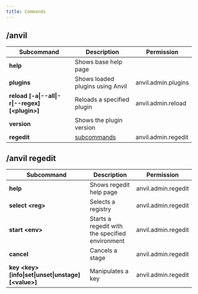 ```yaml
---
title: Commands
---
```


## /anvil
|Subcommand|Description|Permission|
|----------|-----------|----------|
|**help**| Shows base help page||
|**plugins**| Shows loaded plugins using Anvil|anvil.admin.plugins|
|**reload &#91;-a&#124;--all&#124;-r&#124;--regex&#93; &#91;&lt;plugin&gt;&#93;**| Reloads a specified plugin|anvil.admin.reload|
|**version**| Shows the plugin version||
|**regedit**| [subcommands](#anvil-regedit)|anvil.admin.regedit|

## /anvil regedit
|Subcommand|Description|Permission|
|----------|-----------|----------|
|**help**| Shows regedit help page|anvil.admin.regedit|
|**select &lt;reg&gt;**| Selects a registry|anvil.admin.regedit|
|**start &lt;env&gt;**| Starts a regedit with the specified environment|anvil.admin.regedit|
|**cancel**| Cancels a stage|anvil.admin.regedit|
|**key &lt;key&gt; &#91;info&#124;set&#124;unset&#124;unstage&#93; &#91;&lt;value&gt;&#93;**| Manipulates a key|anvil.admin.regedit|
